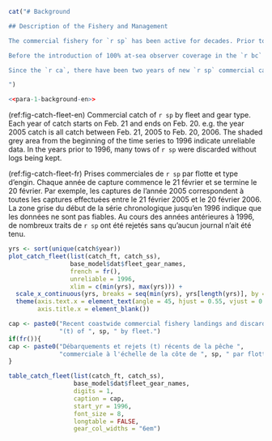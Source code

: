 ```r
cat("# Background

## Description of the Fishery and Management

The commercial fishery for `r sp` has been active for decades. Prior to 2006 there were no limits on the amount of `r sp` that could be caught. In 2006 a Total Allowable Catch (TAC) of 15 kt was established and it remained at this level until 2017. In 2017, the TAC was increased to 17.5 kt and remained there for two years until it was reduced to 14 kt in 2019 as a precautionary measure to address concerns raised by the commercial trawl fleet about their oberved reduction in abundance of Arrowtooth Flounder. In 2020 the TAC was decreased to its current level of 5 kt to address industry concerns regarding declining `r sp` abundance on traditional fishing grounds (@dfomemo2020).

Before the introduction of 100% at-sea observer coverage in the `r bc` groundfish fleets in 1996, reporting of `r sp` discards in fishery logbooks was mandatory, but since `r sp` were not given a TAC until 2005, there was little incentive for skippers to record discards accurately until at-sea observers were present aboard vessels starting in 1996.

Since the `r ca`, there have been two years of new `r sp` commercial catch (2022 and 2023). These values are presented in Table \@ref(tab:fleet-catch-table) and Figure \@ref(fig:fig-catch-fleet). The catch for the Freezer Trawler fleet increased by `r perc_inc_ft_2021_2022`% from 2021 to 2022, but then decreased by `r perc_dec_ft_2022_2023`% from 2022 to 2023. The Shoreside fleet decreased for both years, by `r perc_dec_ss_2021_2022`% from 2021 to 2022, and by `r perc_dec_ss_2022_2023`% from 2022 to 2023.

")
```

```r
<<para-1-background-en>>
```

(ref:fig-catch-fleet-en) Commercial catch of `r sp` by fleet and gear type. Each year of catch starts on Feb. 21 and ends on Feb. 20. e.g. the year 2005 catch is all catch between Feb. 21, 2005 to Feb. 20, 2006. The shaded grey area from the beginning of the time series to 1996 indicate unreliable data. In the years prior to 1996, many tows of `r sp` were discarded without logs being kept.

(ref:fig-catch-fleet-fr)  Prises commerciales de `r sp` par flotte et type d'engin. Chaque année de capture commence le 21 février et se termine le 20 février. Par exemple, les captures de l'année 2005 correspondent à toutes les captures effectuées entre le 21 février 2005 et le 20 février 2006. La zone grise du début de la série chronologique jusqu'en 1996 indique que les données ne sont pas fiables. Au cours des années antérieures à 1996, de nombreux traits de `r sp` ont été rejetés sans qu'aucun journal n'ait été tenu.

```r

yrs <- sort(unique(catch$year))
plot_catch_fleet(list(catch_ft, catch_ss),
                 base_model$dat$fleet_gear_names,
                 french = fr(),
                 unreliable = 1996,
                 xlim = c(min(yrs), max(yrs))) +
  scale_x_continuous(yrs, breaks = seq(min(yrs), yrs[length(yrs)], by = 2)) +
  theme(axis.text.x = element_text(angle = 45, hjust = 0.55, vjust = 0.5),
        axis.title.x = element_blank())

```

```r
cap <- paste0("Recent coastwide commercial fishery landings and discards ",
              "(t) of ", sp, " by fleet.")
if(fr()){
cap <- paste0("Débarquements et rejets (t) récents de la pêche ",
              "commerciale à l'échelle de la côte de ", sp, " par flottille.")
}

table_catch_fleet(list(catch_ft, catch_ss),
                  base_model$dat$fleet_gear_names,
                  digits = 1,
                  caption = cap,
                  start_yr = 1996,
                  font_size = 8,
                  longtable = FALSE,
                  gear_col_widths = "6em")
```
